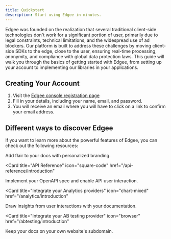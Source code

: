 ```yaml
---
title: Quickstart
description: Start using Edgee in minutes.
---
```


Edgee was founded on the realization that several traditional client-side technologies don't work for a significant portion of user, 
primarily due to legal constraints, technical limitations, and the widespread use of ad blockers.
Our platform is built to address these challenges by moving client-side SDKs to the edge, close to the user, 
ensuring real-time processing, anonymity, and compliance with global data protection laws.
This guide will walk you through the basics of getting started with Edgee, 
from setting up your account to implementing our libraries in your applications.

## Creating Your Account

1. Visit the [Edgee console registration page](https://console.edgee.cloud/register)
2. Fill in your details, including your name, email, and password.
3. You will receive an email where you will have to click on a link to confirm your email address.

[//]: # (3. Please, be aware that creating an account means that you agree to our [Terms of Service]&#40;https://www.edgee.cloud/terms&#41; and [Privacy Policy]&#40;https://www.edgee.cloud/privacy&#41;.)



## Different ways to discover Edgee

If you want to learn more about the powerful features of Edgee, you can check out the following resources:

<CardGroup>

<Card 
  title="Tutorials" 
  icon="chalkboard-user" 
  href="/tutorials/introduction">
  Add flair to your docs with personalized branding.
</Card>

<Card
  title="API Reference"
  icon="square-code"
  href="/api-reference/introduction"
>
  Implement your OpenAPI spec and enable API user interaction.
</Card>

<Card
  title="Integrate your Analytics providers"
  icon="chart-mixed"
  href="/analytics/introduction"
>
  Draw insights from user interactions with your documentation.
</Card>

<Card
  title="Integrate your AB testing provider"
  icon="browser"
  href="/abtesting/introduction"
>
  Keep your docs on your own website's subdomain.
</Card>

</CardGroup>
